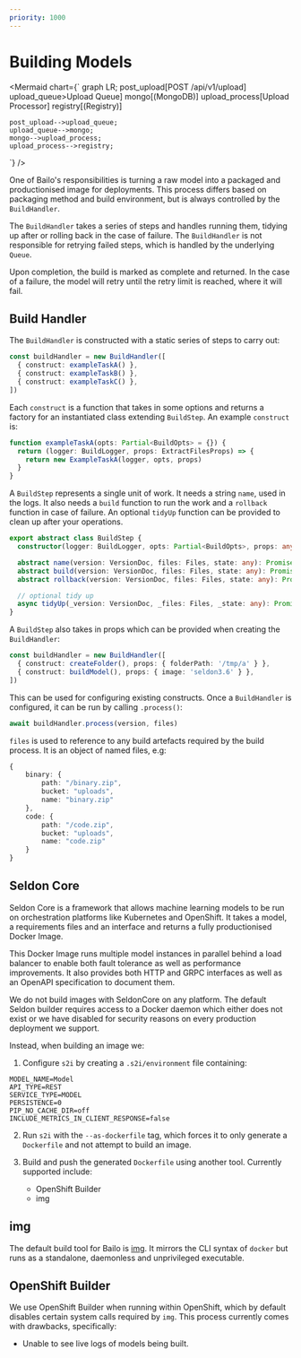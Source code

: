 ```yaml
---
priority: 1000
---
```



# Building Models

<Mermaid chart={`
graph LR;
    post_upload[POST /api/v1/upload]
    upload_queue>Upload Queue]
    mongo[(MongoDB)]
    upload_process[Upload Processor]
    registry[(Registry)]

    post_upload-->upload_queue;
    upload_queue-->mongo;
    mongo-->upload_process;
    upload_process-->registry;

`} />

One of Bailo's responsibilities is turning a raw model into a packaged and productionised image for deployments. This
process differs based on packaging method and build environment, but is always controlled by the `BuildHandler`.

The `BuildHandler` takes a series of steps and handles running them, tidying up after or rolling back in the case of
failure. The `BuildHandler` is not responsible for retrying failed steps, which is handled by the underlying `Queue`.

Upon completion, the build is marked as complete and returned. In the case of a failure, the model will retry until the
retry limit is reached, where it will fail.

## Build Handler

The `BuildHandler` is constructed with a static series of steps to carry out:

```typescript
const buildHandler = new BuildHandler([
  { construct: exampleTaskA() },
  { construct: exampleTaskB() },
  { construct: exampleTaskC() },
])
```

Each `construct` is a function that takes in some options and returns a factory for an instantiated class extending
`BuildStep`. An example `construct` is:

```typescript
function exampleTaskA(opts: Partial<BuildOpts> = {}) {
  return (logger: BuildLogger, props: ExtractFilesProps) => {
    return new ExampleTaskA(logger, opts, props)
  }
}
```

A `BuildStep` represents a single unit of work. It needs a string `name`, used in the logs. It also needs a `build`
function to run the work and a `rollback` function in case of failure. An optional `tidyUp` function can be provided to
clean up after your operations.

```typescript
export abstract class BuildStep {
  constructor(logger: BuildLogger, opts: Partial<BuildOpts>, props: any) => BuildStep

  abstract name(version: VersionDoc, files: Files, state: any): Promise<string>
  abstract build(version: VersionDoc, files: Files, state: any): Promise<void>
  abstract rollback(version: VersionDoc, files: Files, state: any): Promise<void>

  // optional tidy up
  async tidyUp(_version: VersionDoc, _files: Files, _state: any): Promise<void> {}
}
```

A `BuildStep` also takes in props which can be provided when creating the `BuildHandler`:

```typescript
const buildHandler = new BuildHandler([
  { construct: createFolder(), props: { folderPath: '/tmp/a' } },
  { construct: buildModel(), props: { image: 'seldon3.6' } },
])
```

This can be used for configuring existing constructs. Once a `BuildHandler` is configured, it can be run by calling
`.process()`:

```typescript
await buildHandler.process(version, files)
```

`files` is used to reference to any build artefacts required by the build process. It is an object of named files, e.g:

```typescript
{
    binary: {
        path: "/binary.zip",
        bucket: "uploads",
        name: "binary.zip"
    },
    code: {
        path: "/code.zip",
        bucket: "uploads",
        name: "code.zip"
    }
}
```

## Seldon Core

Seldon Core is a framework that allows machine learning models to be run on orchestration platforms like Kubernetes and
OpenShift. It takes a model, a requirements files and an interface and returns a fully productionised Docker Image.

This Docker Image runs multiple model instances in parallel behind a load balancer to enable both fault tolerance as
well as performance improvements. It also provides both HTTP and GRPC interfaces as well as an OpenAPI specification to
document them.

We do not build images with SeldonCore on any platform. The default Seldon builder requires access to a Docker daemon
which either does not exist or we have disabled for security reasons on every production deployment we support.

Instead, when building an image we:

1. Configure `s2i` by creating a `.s2i/environment` file containing:

```
MODEL_NAME=Model
API_TYPE=REST
SERVICE_TYPE=MODEL
PERSISTENCE=0
PIP_NO_CACHE_DIR=off
INCLUDE_METRICS_IN_CLIENT_RESPONSE=false
```

2. Run `s2i` with the `--as-dockerfile` tag, which forces it to only generate a `Dockerfile` and not attempt to build an
   image.

3. Build and push the generated `Dockerfile` using another tool. Currently supported include:
   - OpenShift Builder
   - img

## img

The default build tool for Bailo is [img](https://github.com/genuinetools/img). It mirrors the CLI syntax of `docker`
but runs as a standalone, daemonless and unprivileged executable.

## OpenShift Builder

We use OpenShift Builder when running within OpenShift, which by default disables certain system calls required by
`img`. This process currently comes with drawbacks, specifically:

- Unable to see live logs of models being built.

